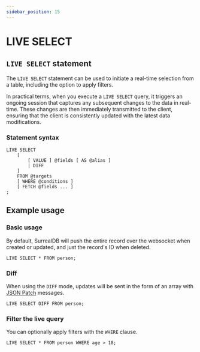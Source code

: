 ```yaml
---
sidebar_position: 15
---
```


# LIVE SELECT

## `LIVE SELECT` statement

The `LIVE SELECT` statement can be used to initiate a real-time selection from a table, including the option to apply filters.

In practical terms, when you execute a `LIVE SELECT` query, it triggers an ongoing session that captures any subsequent changes to the data in real-time. These changes are then immediately transmitted to the client, ensuring that the client is consistently updated with the latest data modifications.

### Statement syntax

```surql title="SurrealQL Syntax"
LIVE SELECT
	[
		[ VALUE ] @fields [ AS @alias ]
		| DIFF
	]
	FROM @targets
	[ WHERE @conditions ]
	[ FETCH @fields ... ]
;
```

## Example usage
### Basic usage

By default, SurrealDB will push the entire record over the websocket when created or updated, and just the record's ID when deleted.

```surql
LIVE SELECT * FROM person;
```

### Diff 

When using the `DIFF` mode, updates will be sent in the form of an array with [JSON Patch](https://jsonpatch.com/) messages.

```surql
LIVE SELECT DIFF FROM person;
```
### Filter the live query

You can optionally apply filters with the `WHERE` clause.

```surql
LIVE SELECT * FROM person WHERE age > 18;
```